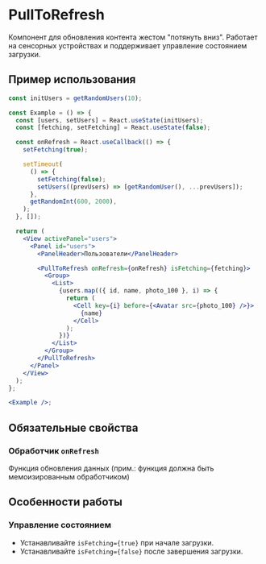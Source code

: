 <Overview>

# PullToRefresh

Компонент для обновления контента жестом "потянуть вниз".
Работает на сенсорных устройствах и поддерживает управление состоянием загрузки.

</Overview>

## Пример использования

```jsx
const initUsers = getRandomUsers(10);

const Example = () => {
  const [users, setUsers] = React.useState(initUsers);
  const [fetching, setFetching] = React.useState(false);

  const onRefresh = React.useCallback(() => {
    setFetching(true);

    setTimeout(
      () => {
        setFetching(false);
        setUsers((prevUsers) => [getRandomUser(), ...prevUsers]);
      },
      getRandomInt(600, 2000),
    );
  }, []);

  return (
    <View activePanel="users">
      <Panel id="users">
        <PanelHeader>Пользователи</PanelHeader>

        <PullToRefresh onRefresh={onRefresh} isFetching={fetching}>
          <Group>
            <List>
              {users.map(({ id, name, photo_100 }, i) => {
                return (
                  <Cell key={i} before={<Avatar src={photo_100} />}>
                    {name}
                  </Cell>
                );
              })}
            </List>
          </Group>
        </PullToRefresh>
      </Panel>
    </View>
  );
};

<Example />;
```

## Обязательные свойства

### Обработчик `onRefresh`

Функция обновления данных (прим.: функция должна быть мемоизированным обработчиком)

## Особенности работы

### Управление состоянием

- Устанавливайте `isFetching={true}` при начале загрузки.
- Устанавливайте `isFetching={false}` после завершения загрузки.
